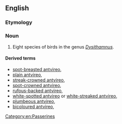 ==English==
{{rfi}}
{{wikipedia}}
{{wikispecies|Dysithamnus}}
===Etymology===
{{compound|ant|vireo|lang=en}}

===Noun===
{{en-noun}}

# Eight species of birds in the genus ''[[Dysithamnus]]''.

====Derived terms====
* [[spot-breasted antvireo]], {{taxlink|Dysithamnus stictothorax|species|noshow=1}}
* [[plain antvireo]], {{taxlink|Dysithamnus mentalis|species|noshow=1}}
* [[streak-crowned antvireo]], {{taxlink|Dysithamnus striaticeps|species|noshow=1}}
* [[spot-crowned antvireo]], {{taxlink|Dysithamnus puncticeps|species|noshow=1}}
* [[rufous-backed antvireo]], {{taxlink|Dysithamnus xanthopterus|species|noshow=1}}
* [[white-spotted antvireo]] or [[white-streaked antvireo]], {{taxlink|Dysithamnus leucostictus|species|noshow=1}}
* [[plumbeous antvireo]], {{taxlink|Dysithamnus plumbeus|species|noshow=1}}
* [[bicoloured antvireo]], {{taxlink|Dysithamnus occidentalis|species|noshow=1}}

[[Category:en:Passerines]]